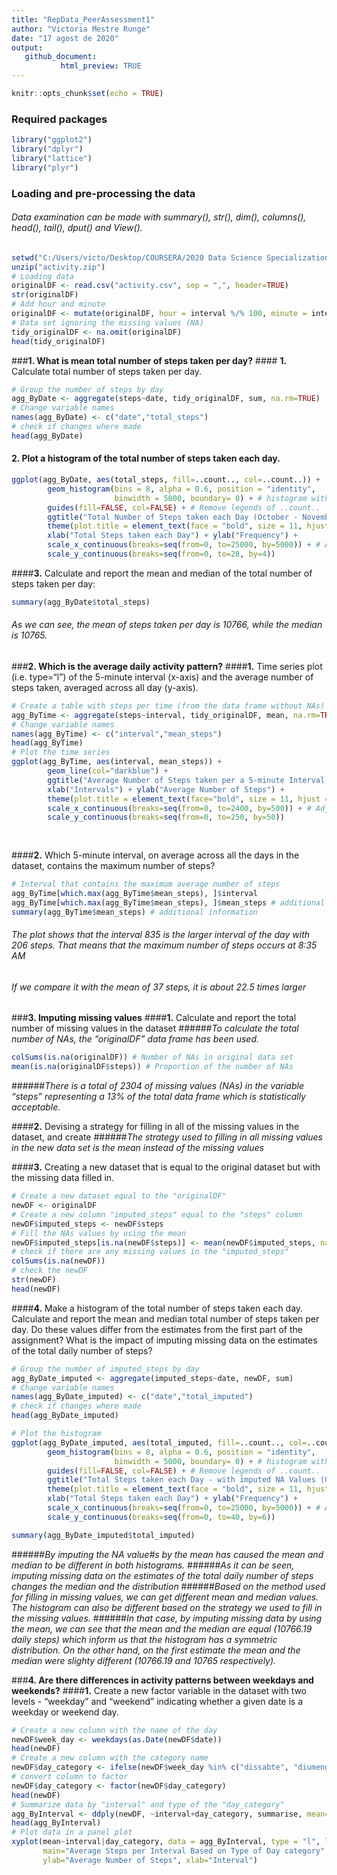 ---
title: "RepData_PeerAssessment1"
author: "Victoria Mestre Runge"
date: "17 agost de 2020"
output: 
   github_document:
           html_preview: TRUE
---

```{r setup, include=FALSE}
knitr::opts_chunk$set(echo = TRUE)
```

### Required packages

```{r library, message=FALSE, warning=FALSE}
library("ggplot2")
library("dplyr")
library("lattice")
library("plyr")
```

### Loading and pre-processing the data
###### *Data examination can be made with summary(), str(), dim(), columns(), head(), tail(), dput() and View().*

```{r original data frame}
setwd("C:/Users/victo/Desktop/COURSERA/2020 Data Science Specialization/05. Reproducible Research/Course Project 1")
unzip("activity.zip")
# Loading data
originalDF <- read.csv("activity.csv", sep = ",", header=TRUE)
str(originalDF)
# Add hour and minute
originalDF <- mutate(originalDF, hour = interval %/% 100, minute = interval %% 100)
# Data set ignoring the missing values (NA)
tidy_originalDF <- na.omit(originalDF) 
head(tidy_originalDF) 
```
###**1. What is mean total number of steps taken per day?**
#### **1.** Calculate total number of steps taken per day.
```{r total steps per day, echo=TRUE}
# Group the number of steps by day
agg_ByDate <- aggregate(steps~date, tidy_originalDF, sum, na.rm=TRUE)
# Change variable names
names(agg_ByDate) <- c("date","total_steps")
# check if changes where made
head(agg_ByDate)
```
#### **2.** Plot a histogram of the total number of steps taken each day.

```{r plot total steps per day, echo=TRUE}
ggplot(agg_ByDate, aes(total_steps, fill=..count.., col=..count..)) +
        geom_histogram(bins = 8, alpha = 0.6, position = "identity", 
                       binwidth = 5000, boundary= 0) + # histogram with boundary (starting with 0) 
        guides(fill=FALSE, col=FALSE) + # Remove legends of ..count..
        ggtitle("Total Number of Steps taken each Day (October - November 2012)") +
        theme(plot.title = element_text(face = "bold", size = 11, hjust = 0.5)) +
        xlab("Total Steps taken each Day") + ylab("Frequency") + 
        scale_x_continuous(breaks=seq(from=0, to=25000, by=5000)) + # Adjusting the scale of the histogram
        scale_y_continuous(breaks=seq(from=0, to=28, by=4)) 
```

####**3.** Calculate and report the mean and median of the total number of steps taken per day:

```{r mean and median steps per Day}
summary(agg_ByDate$total_steps)
```
###### *As we can see, the mean of steps taken per day is 10766, while the median is 10765.*

###**2. Which is the average daily activity pattern?**
####**1.** Time series plot (i.e. type="l") of the 5-minute interval (x-axis) and the average number of steps taken, averaged across all day (y-axis).

```{r average daily activity, echo=TRUE}
# Create a table with steps per time (from the data frame without NAs)
agg_ByTime <- aggregate(steps~interval, tidy_originalDF, mean, na.rm=TRUE) 
# Change variable names
names(agg_ByTime) <- c("interval","mean_steps")
head(agg_ByTime)
# Plot the time series
ggplot(agg_ByTime, aes(interval, mean_steps)) + 
        geom_line(col="darkblue") +
        ggtitle("Average Number of Steps taken per a 5-minute Interval, averaged across all days") + 
        xlab("Intervals") + ylab("Average Number of Steps") + 
        theme(plot.title = element_text(face="bold", size = 11, hjust = 0.5)) +
        scale_x_continuous(breaks=seq(from=0, to=2400, by=500)) + # Adjusting the scale
        scale_y_continuous(breaks=seq(from=0, to=250, by=50)) 
        
        
```

####**2.** Which 5-minute interval, on average across all the days in the dataset, contains the maximum number of steps?
```{r max val, echo=TRUE}
# Interval that contains the maximum average number of steps
agg_ByTime[which.max(agg_ByTime$mean_steps), ]$interval 
agg_ByTime[which.max(agg_ByTime$mean_steps), ]$mean_steps # additional information
summary(agg_ByTime$mean_steps) # additional information
```
###### *The plot shows that the interval 835 is the larger interval of the day with 206 steps. That means that the maximum number of steps occurs at 8:35 AM*
###### *If we compare it with the mean of 37 steps, it is about 22.5 times larger*

###**3. Imputing missing values**
####**1.** Calculate and report the total number of missing values in the dataset
######*To calculate the total number of NAs, the "originalDF" data frame has been used.*

```{r NA count, echo=TRUE}
colSums(is.na(originalDF)) # Number of NAs in original data set
mean(is.na(originalDF$steps)) # Proportion of the number of NAs
```
######*There is a total of 2304 of missing values (NAs) in the variable "steps" representing a 13% of the total data frame which is statistically acceptable.*

####**2.** Devising a strategy for filling in all of the missing values in the dataset, and create 
######*The strategy used to filling in all missing values in the new data set is the mean instead of the missing values*

####**3.** Creating a new dataset that is equal to the original dataset but with the missing data filled in.

```{r fill NA, echo=TRUE}
# Create a new dataset equal to the "originalDF"
newDF <- originalDF 
# Create a new column "imputed_steps" equal to the "steps" column
newDF$imputed_steps <- newDF$steps
# Fill the NAs values by using the mean
newDF$imputed_steps[is.na(newDF$steps)] <- mean(newDF$imputed_steps, na.rm = T)
# check if there are any missing values in the "imputed_steps"
colSums(is.na(newDF))
# check the newDF
str(newDF)
head(newDF) 

```
####**4.** Make a histogram of the total number of steps taken each day. Calculate and report the mean and median total number of steps taken per day. Do these values differ from the estimates from the first part of the assignment? What is the impact of imputing missing data on the estimates of the total daily number of steps?

```{r total imputed_steps per day, echo=TRUE}
# Group the number of imputed_steps by day
agg_ByDate_imputed <- aggregate(imputed_steps~date, newDF, sum)
# Change variable names
names(agg_ByDate_imputed) <- c("date","total_imputed")
# check if changes where made
head(agg_ByDate_imputed)
```

```{r plot total imputed_steps, echo=TRUE}
# Plot the histogram
ggplot(agg_ByDate_imputed, aes(total_imputed, fill=..count.., col=..count..)) +
        geom_histogram(bins = 8, alpha = 0.6, position = "identity", 
                       binwidth = 5000, boundary= 0) + # histogram with boundary (starting with 0) 
        guides(fill=FALSE, col=FALSE) + # Remove legends of ..count..
        ggtitle("Total Steps taken each Day - with imputed NA Values (October - November 2012)") +
        theme(plot.title = element_text(face = "bold", size = 11, hjust = 0.5)) +
        xlab("Total Steps taken each Day") + ylab("Frequency") + 
        scale_x_continuous(breaks=seq(from=0, to=25000, by=5000)) + # Adjusting the scale of the histogram
        scale_y_continuous(breaks=seq(from=0, to=40, by=6)) 
```
```{r mean and median total_imputed, echo=TRUE}
summary(agg_ByDate_imputed$total_imputed)
```
######*By imputing the NA value#s by the mean has caused the mean and median to be different in both histograms.*
######*As it can be seen, imputing missing data on the estimates of the total daily number of steps changes the median and the distribution*
######*Based on the method used for filling in missing values, we can get different mean and median values. The histogram can also be different based on the strategy we used to fill in the missing values.*
######*In that case, by imputing missing data by using the mean, we can see that the mean and the median are equal (10766.19 daily steps) which inform us that the histogram has a symmetric distribution. On the other hand, on the first estimate the mean and the median were slighty different (10766.19 and 10765 respectively).*

###**4. Are there differences in activity patterns between weekdays and weekends?**
####**1.** Create a new factor variable in the dataset with two levels - "weekday" and "weekend" indicating whether a given date is a weekday or weekend day.
```{r weekday and weekend, echo=TRUE}
# Create a new column with the name of the day
newDF$week_day <- weekdays(as.Date(newDF$date))
head(newDF)
# Create a new column with the category name 
newDF$day_category <- ifelse(newDF$week_day %in% c("dissabte", "diumenge"), "Weekend", "Weekday")
# convert column to factor
newDF$day_category <- factor(newDF$day_category)
head(newDF)
# Summarize data by "interval" and type of the "day_category"
agg_ByInterval <- ddply(newDF, ~interval+day_category, summarise, mean=mean(imputed_steps))
head(agg_ByInterval)
# Plot data in a panel plot
xyplot(mean~interval|day_category, data = agg_ByInterval, type = "l", layout=c(1,2), 
       main="Average Steps per Interval Based on Type of Day category", 
       ylab="Average Number of Steps", xlab="Interval")
```
